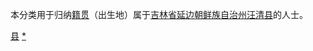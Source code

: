 {{Catnav|頁面分類|各種主題的頁面分類|依中国各省来作的分类|各地中国人|吉林人|延边人}}
{{Catnav|頁面分類|人物|各國人物|中国人|各地中国人|吉林人|延边人}}

本分类用于归纳[[籍贯|籍贯]]（出生地）属于[[吉林省|吉林省]][[延边朝鲜族自治州|延边朝鲜族自治州]][[汪清县|汪清县]]的人士。

[[Category:延边人|县]]
[[Category:汪清县|*]]